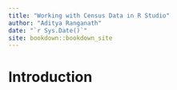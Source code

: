 ```yaml
--- 
title: "Working with Census Data in R Studio"
author: "Aditya Ranganath"
date: "`r Sys.Date()`"
site: bookdown::bookdown_site
---
```


# Introduction
